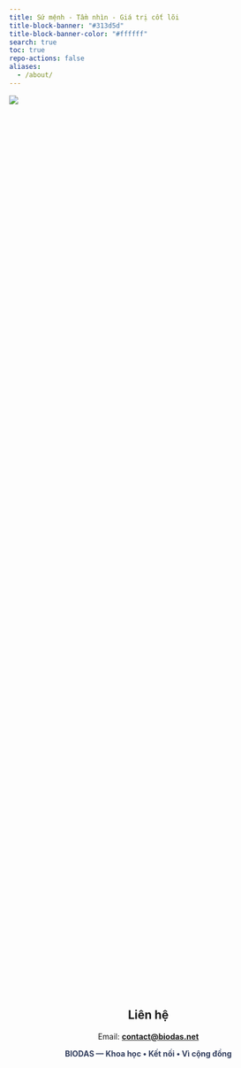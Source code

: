 ```yaml
---
title: Sứ mệnh - Tầm nhìn - Giá trị cốt lõi
title-block-banner: "#313d5d"
title-block-banner-color: "#ffffff"
search: true
toc: true
repo-actions: false
aliases: 
  - /about/
---
```


![](images/mission-vision-value.jpg){fig-align="center" class="img-cover"}


```{=html}

<style>
.section-mission-vision-value {
  display: flex;
  flex-wrap: wrap;
  gap: 20px;
  margin: 40px auto;
  max-width: 1200px;
  justify-content: space-between;
}

.section-mission-vision-value .core-box {
  flex: 1 1 calc(33.333% - 20px);
  background: #ffffff;
  border-radius: 12px;
  overflow: hidden;
  box-shadow: 0 4px 12px rgba(0,0,0,0.1);
  opacity: 0;
  transform: scale(0.9);
  transition: transform 0.8s ease, opacity 0.8s ease, box-shadow 0.3s ease;
}

/* Hover */
.section-mission-vision-value .core-box:hover {
  transform: scale(1.03) translateY(-6px);
  box-shadow: 0 8px 20px rgba(0,0,0,0.2);
}

/* Ảnh cùng kích thước */
.section-mission-vision-value img {
  width: 100%;
  height: 300px;         /* cố định chiều cao */
  object-fit: cover;     /* cắt ảnh đều, không méo */
  border-radius: 12px 12px 0 0;
}

/* Title */
.section-mission-vision-value .title {
  padding: 14px;
  text-align: center;
  font-size: 22px;
  font-weight: bold;
  background: linear-gradient(90deg, #313d5d, #4a5d9d);
  color: #fff;
  text-transform: uppercase;
  letter-spacing: 1px;
  transition: box-shadow 0.3s ease;
}

.section-mission-vision-value .title:hover {
  box-shadow: 0 0 12px rgba(74,93,157,0.8);
}

/* Content */
.section-mission-vision-value .content {
  padding: 16px 20px;
  line-height: 1.6;
  font-size: 15px;
  color: #333;
}

.section-mission-vision-value .content ul {
  padding-left: 18px;
  list-style: disc;
}

.section-mission-vision-value .content li {
  margin-bottom: 8px;
  opacity: 0;
  transform: translateY(10px);
}

/* Responsive */
@media (max-width: 991px) {
  .section-mission-vision-value .core-box {
    flex: 1 1 calc(50% - 20px);
  }
}
@media (max-width: 768px) {
  .section-mission-vision-value .core-box {
    flex: 1 1 100%;
  }
}

/* Hiệu ứng xuất hiện xen kẽ */
.section-mission-vision-value .mission { transform: translateX(-60px) scale(0.9); }
.section-mission-vision-value .vision  { transform: translateX(60px) scale(0.9); }
.section-mission-vision-value .values  { transform: translateY(60px) scale(0.9); }

.section-mission-vision-value .core-box.visible {
  opacity: 1;
  transform: translateX(0) translateY(0) scale(1);
}

/* Delay lần lượt cho box */
.section-mission-vision-value .mission.visible { transition-delay: 0.2s; }
.section-mission-vision-value .vision.visible  { transition-delay: 0.4s; }
.section-mission-vision-value .values.visible  { transition-delay: 0.6s; }

/* Keyframes cho li */
@keyframes fadeUp {
  from { opacity: 0; transform: translateY(10px); }
  to   { opacity: 1; transform: translateY(0); }
}
</style>

<div class="section-mission-vision-value">
  <!-- Mission -->
  <div class="core-box mission">
    <img src="images/mission.jpg" alt="Mission">
    <div class="title">Sứ mệnh</div>
    <div class="content">
      <ul>
        <li>Kết nối trí tuệ Việt Nam với xu thế khoa học toàn cầu</li>
        <li>Cung cấp giải pháp toàn diện: thu thập, quản lý, phân tích dữ liệu và chuyển giao công nghệ</li>
        <li>Đồng hành cùng bệnh viện, viện nghiên cứu, đơn vị y tế công-tư trong nước và quốc tế</li>
        <li>Thúc đẩy nghiên cứu y sinh, đổi mới sáng tạo, vì một tương lai phồn vinh và nhân văn</li>
      </ul>
    </div>
  </div>

  <!-- Vision -->
  <div class="core-box vision">
    <img src="images/vision.jpg" alt="Vision">
    <div class="title">Tầm nhìn</div>
    <div class="content">
      <ul>
        <li>Trở thành đơn vị tiên phong của Việt Nam trong nghiên cứu khoa học và dữ liệu y sinh</li>
        <li>Đồng hành cùng kỷ nguyên vươn mình của dân tộc, khẳng định vị thế đất nước trên bản đồ khoa học thế giới</li>
        <li>Góp phần nâng cao sức khỏe và chất lượng sống cho cộng đồng</li>
      </ul>
    </div>
  </div>

  <!-- Values -->
  <div class="core-box values">
    <img src="images/value.jpg" alt="Value">
    <div class="title">Giá trị cốt lõi</div>
    <div class="content">
      <ul>
        <li><strong>Khoa học:</strong> Minh bạch, chuẩn mực, khách quan trong nghiên cứu và phân tích dữ liệu</li>
        <li><strong>Đổi mới:</strong> Ứng dụng công nghệ tiên tiến, E-Health và trí tuệ nhân tạo trong y sinh</li>
        <li><strong>Kết nối:</strong> Cầu nối hợp tác giữa bệnh viện, viện nghiên cứu, doanh nghiệp và quốc tế</li>
        <li><strong>Đạo đức:</strong> Tuân thủ nghiêm ngặt chuẩn mực đạo đức, bảo mật và đồng thuận trong nghiên cứu</li>
        <li><strong>Vì cộng đồng:</strong> Tạo dữ liệu tham chiếu đặc thù, nâng cao chất lượng điều trị, đóng góp cho sức khỏe cộng đồng</li>
      </ul>
    </div>
  </div>
</div>

<script>
/* Fade-in + zoom + staggered list */
document.addEventListener("DOMContentLoaded", function() {
  const boxes = document.querySelectorAll(".section-mission-vision-value .core-box");

  const revealOnScroll = () => {
    const triggerBottom = window.innerHeight * 0.9;

    boxes.forEach(box => {
      const boxTop = box.getBoundingClientRect().top;
      if (boxTop < triggerBottom) {
        if (!box.classList.contains("visible")) {
          box.classList.add("visible");

          // Hiệu ứng staggered cho list item
          const items = box.querySelectorAll("li");
          items.forEach((item, index) => {
            item.style.animation = `fadeUp 0.6s ease forwards`;
            item.style.animationDelay = `${0.2 + index * 0.15}s`;
          });
        }
      }
    });
  };

  window.addEventListener("scroll", revealOnScroll);
  revealOnScroll();
});
</script>
```
<br>
<div style="text-align:center;">
  <h2>Liên hệ</h2>

  <p>
    Email:
    <strong>
      <a href="mailto:contact@biodas.net">contact@biodas.net</a>
    </strong>
  </p>

  <p>
    <span style="color:#313d5d; font-weight:700;">
      BIODAS — Khoa học • Kết nối • Vì cộng đồng
    </span>
  </p>
</div>